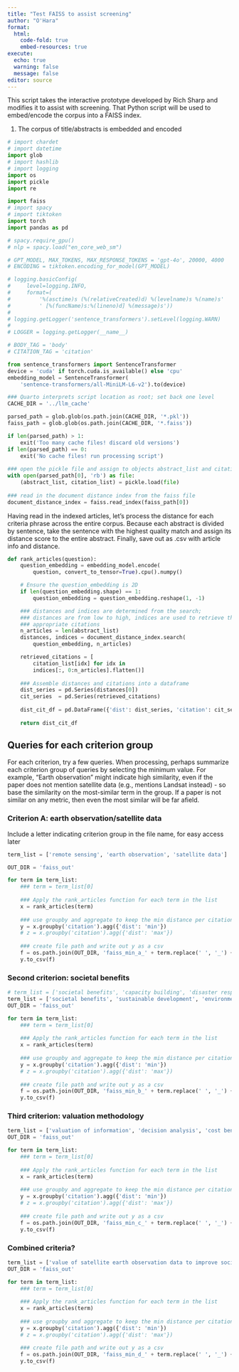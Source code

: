 ```yaml
---
title: "Test FAISS to assist screening"
author: "O'Hara"
format: 
  html:
    code-fold: true
    embed-resources: true
execute:
  echo: true
  warning: false
  message: false
editor: source
---
```


This script takes the interactive prototype developed by Rich Sharp and modifies it to assist with screening.  That Python script will be used to embed/encode the corpus into a FAISS index.

1. The corpus of title/abstracts is embedded and encoded
```python
# import chardet
# import datetime
import glob
# import hashlib
# import logging
import os
import pickle
import re

import faiss
# import spacy
# import tiktoken
import torch
import pandas as pd
```

```python
# spacy.require_gpu()
# nlp = spacy.load("en_core_web_sm")

# GPT_MODEL, MAX_TOKENS, MAX_RESPONSE_TOKENS = 'gpt-4o', 20000, 4000
# ENCODING = tiktoken.encoding_for_model(GPT_MODEL)

```


```python

# logging.basicConfig(
#     level=logging.INFO,
#     format=(
#         '%(asctime)s (%(relativeCreated)d) %(levelname)s %(name)s'
#         ' [%(funcName)s:%(lineno)d] %(message)s'))
#         
# logging.getLogger('sentence_transformers').setLevel(logging.WARN)
# 
# LOGGER = logging.getLogger(__name__)

# BODY_TAG = 'body'
# CITATION_TAG = 'citation'

from sentence_transformers import SentenceTransformer
device = 'cuda' if torch.cuda.is_available() else 'cpu'
embedding_model = SentenceTransformer(
    'sentence-transformers/all-MiniLM-L6-v2').to(device)

### Quarto interprets script location as root; set back one level
CACHE_DIR = '../llm_cache'

parsed_path = glob.glob(os.path.join(CACHE_DIR, '*.pkl'))
faiss_path = glob.glob(os.path.join(CACHE_DIR, '*.faiss'))

if len(parsed_path) > 1:
    exit('Too many cache files! discard old versions')
if len(parsed_path) == 0:
    exit('No cache files! run processing script')
    
### open the pickle file and assign to objects abstract_list and citation_list
with open(parsed_path[0], 'rb') as file:
    (abstract_list, citation_list) = pickle.load(file)
    
### read in the document distance index from the faiss file
document_distance_index = faiss.read_index(faiss_path[0])

```

Having read in the indexed articles, let's process the distance for each criteria phrase across the entire corpus.  Because each abstract is divided by sentence, take the sentence with the highest quality match and assign its distance score to the entire abstract.  Finally, save out as .csv with article info and distance.


```python
def rank_articles(question):
    question_embedding = embedding_model.encode(
        question, convert_to_tensor=True).cpu().numpy()

    # Ensure the question_embedding is 2D
    if len(question_embedding.shape) == 1:
        question_embedding = question_embedding.reshape(1, -1)

    ### distances and indices are determined from the search;
    ### distances are from low to high, indices are used to retrieve the 
    ### appropriate citations
    n_articles = len(abstract_list)
    distances, indices = document_distance_index.search(
        question_embedding, n_articles)

    retrieved_citations = [
        citation_list[idx] for idx in
        indices[:, 0:n_articles].flatten()]
        
    ### Assemble distances and citations into a dataframe
    dist_series = pd.Series(distances[0])
    cit_series  = pd.Series(retrieved_citations)
    
    dist_cit_df = pd.DataFrame({'dist': dist_series, 'citation': cit_series})
    
    return dist_cit_df
```

## Queries for each criterion group

For each criterion, try a few queries.  When processing, perhaps summarize each criterion group of queries by selecting the minimum value.  For example, "Earth observation" might indicate high similarity, even if the paper does not mention satellite data (e.g., mentions Landsat instead) - so base the similarity on the most-similar term in the group.  If a paper is not similar on any metric, then even the most similar will be far afield.

### Criterion A: earth observation/satellite data

Include a letter indicating criterion group in the file name, for easy access later

```python
term_list = ['remote sensing', 'earth observation', 'satellite data']

OUT_DIR = 'faiss_out'

for term in term_list:
    ### term = term_list[0]
    
    ### Apply the rank_articles function for each term in the list
    x = rank_articles(term)
    
    ### use groupby and aggregate to keep the min distance per citation
    y = x.groupby('citation').agg({'dist': 'min'})
    # z = x.groupby('citation').agg({'dist': 'max'})
    
    ### create file path and write out y as a csv
    f = os.path.join(OUT_DIR, 'faiss_min_a_' + term.replace(' ', '_') + '.csv')
    y.to_csv(f)

```

### Second criterion: societal benefits

```python
# term_list = ['societal benefits', 'capacity building', 'disaster response', 'water resources', 'agriculture', 'climate resilience', 'health and air quality', 'ecological conservation', 'wildland fires']
term_list = ['societal benefits', 'sustainable development', 'environmental resilience', 'resource management']
OUT_DIR = 'faiss_out'

for term in term_list:
    ### term = term_list[0]
    
    ### Apply the rank_articles function for each term in the list
    x = rank_articles(term)
    
    ### use groupby and aggregate to keep the min distance per citation
    y = x.groupby('citation').agg({'dist': 'min'})
    # z = x.groupby('citation').agg({'dist': 'max'})
    
    ### create file path and write out y as a csv
    f = os.path.join(OUT_DIR, 'faiss_min_b_' + term.replace(' ', '_') + '.csv')
    y.to_csv(f)

```

### Third criterion: valuation methodology

```python
term_list = ['valuation of information', 'decision analysis', 'cost benefit analysis']
OUT_DIR = 'faiss_out'

for term in term_list:
    ### term = term_list[0]
    
    ### Apply the rank_articles function for each term in the list
    x = rank_articles(term)
    
    ### use groupby and aggregate to keep the min distance per citation
    y = x.groupby('citation').agg({'dist': 'min'})
    # z = x.groupby('citation').agg({'dist': 'max'})
    
    ### create file path and write out y as a csv
    f = os.path.join(OUT_DIR, 'faiss_min_c_' + term.replace(' ', '_') + '.csv')
    y.to_csv(f)

```

### Combined criteria?

```python
term_list = ['value of satellite earth observation data to improve societal benefits']
OUT_DIR = 'faiss_out'

for term in term_list:
    ### term = term_list[0]
    
    ### Apply the rank_articles function for each term in the list
    x = rank_articles(term)
    
    ### use groupby and aggregate to keep the min distance per citation
    y = x.groupby('citation').agg({'dist': 'min'})
    # z = x.groupby('citation').agg({'dist': 'max'})
    
    ### create file path and write out y as a csv
    f = os.path.join(OUT_DIR, 'faiss_min_d_' + term.replace(' ', '_') + '.csv')
    y.to_csv(f)

```

